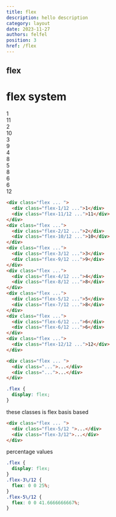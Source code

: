 ```yaml
---
title: flex
description: hello description
category: layout
date: 2023-11-27
authors: felfel
position: 3
href: /flex
---
```


## flex


<div class="stage anim-slide-right anim-break">
<h1 class="h2 text-center mx-8">flex system</h1>
  <div class="prototype p-5">
    <div class="prototype-gap my-5 text-center">
      <div class="flex gap-1 mt-3 ">
        <div class="flex-1/12 px-5 py-3 br-sm text-gray-100 bg-blue-500">1</div>
        <div class="flex-11/12 px-5 py-3 br-sm text-gray-100 bg-blue-500">11</div>
      </div>
      <div class="flex gap-1 mt-3">
        <div class="flex-2/12 px-5 py-3 br-sm text-gray-100 bg-blue-500">2</div>
        <div class="flex-10/12 px-5 py-3 br-sm text-gray-100 bg-blue-500">10</div>
      </div>
      <div class="flex gap-1 mt-3">
        <div class="flex-3/12 px-5 py-3 br-sm text-gray-100 bg-blue-500">3</div>
        <div class="flex-9/12 px-5 py-3 br-sm text-gray-100 bg-blue-500">9</div>
      </div>
      <div class="flex gap-1 mt-3">
        <div class="flex-4/12 px-5 py-3 br-sm text-gray-100 bg-blue-500">4</div>
        <div class="flex-8/12 px-5 py-3 br-sm text-gray-100 bg-blue-500">8</div>
      </div>
      <div class="flex gap-1 mt-3">
        <div class="flex-5/12 px-5 py-3 br-sm text-gray-100 bg-blue-500">5</div>
        <div class="flex-7/12 px-5 py-3 br-sm text-gray-100 bg-blue-500">8</div>
      </div>
      <div class="flex gap-1 mt-3">
        <div class="flex-6/12 px-5 py-3 br-sm text-gray-100 bg-blue-500">6</div>
        <div class="flex-6/12 px-5 py-3 br-sm text-gray-100 bg-blue-500">6</div>
      </div>
      <div class="flex gap-1 mt-3">
        <div class="flex-12/12 px-5 py-3 br-sm text-gray-100 bg-blue-500">12</div>
      </div>
    </div>
  </div>

```html demo.html
<div class="flex ... ">
  <div class="flex-1/12 ...">1</div>
  <div class="flex-11/12 ...">11</div>
</div>
<div class="flex ...">
  <div class="flex-2/12 ...">2</div>
  <div class="flex-10/12 ...">10</div>
</div>
<div class="flex ...">
  <div class="flex-3/12 ...">3</div>
  <div class="flex-9/12 ...">9</div>
</div>
<div class="flex ...">
  <div class="flex-4/12 ...">4</div>
  <div class="flex-8/12 ...">8</div>
</div>
<div class="flex ...">
  <div class="flex-5/12 ...">5</div>
  <div class="flex-7/12 ...">8</div>
</div>
<div class="flex ...">
  <div class="flex-6/12 ...">6</div>
  <div class="flex-6/12 ...">6</div>
</div>
<div class="flex ...">
  <div class="flex-12/12 ...">12</div>
</div>
```


```html app.html focus=1:1
<div class="flex ... ">
  <div class="...">...</div>
  <div class="...">...</div>
</div>
```


```css output.css
.flex {
  display: flex;
}
```

these classes is flex basis based

```html app.html focus=2,3
<div class="flex ... ">
  <div class="flex-5/12 ">...</div>
  <div class="flex-3/12">...</div>
</div>

```

percentage values

```css output.css focus=1:9
.flex {
  display: flex;
}
.flex-3\/12 {
  flex: 0 0 25%;
}
.flex-5\/12 {
  flex: 0 0 41.6666666667%;
}
```

</div>